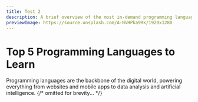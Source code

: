 ```yaml
---
title: Test 2
description: A brief overview of the most in-demand programming languages you should consider learning in 2023 to stay ahead of the curve in the tech industry.
previewImage: https://source.unsplash.com/A-NVHPka9Rk/1920x1280
---
```



# Top 5 Programming Languages to Learn

Programming languages are the backbone of the digital world, powering everything from websites and mobile apps to data analysis and artificial intelligence.
{/* omitted for brevity... */}
